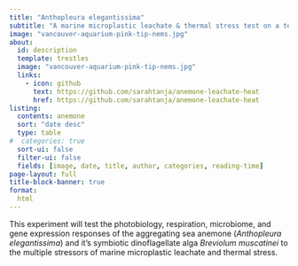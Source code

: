 ```yaml
---
title: "Anthopleura elegantissima"
subtitle: "A marine microplastic leachate & thermal stress test on a temperate clonal symbiotic cnidarian"
image: "vancouver-aquarium-pink-tip-nems.jpg"
about:
  id: description
  template: trestles
  image: "vancouver-aquarium-pink-tip-nems.jpg"
  links:
    - icon: github
      text: https://github.com/sarahtanja/anemone-leachate-heat
      href: https://github.com/sarahtanja/anemone-leachate-heat
listing: 
  contents: anemone
  sort: "date desc"
  type: table
#  categories: true
  sort-ui: false
  filter-ui: false
  fields: [image, date, title, author, categories, reading-time]
page-layout: full
title-block-banner: true
format:
  html
---
```


::: {#description}
This experiment will test the photobiology, respiration, microbiome, and gene expression responses of the aggregating sea anemone (*Anthopleura elegantissima*) and it's symbiotic dinoflagellate alga *Breviolum muscatinei* to the multiple stressors of marine microplastic leachate and thermal stress.
:::
